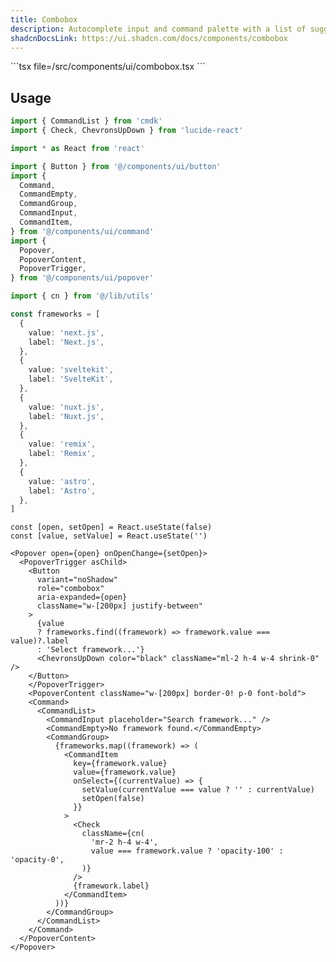```yaml
---
title: Combobox
description: Autocomplete input and command palette with a list of suggestions.
shadcnDocsLink: https://ui.shadcn.com/docs/components/combobox
---
```


<ComponentPreview component="combobox" />

<Installation component="combobox">
  ```tsx file=<rootDir>/src/components/ui/combobox.tsx
  ```
</Installation>

## Usage

```ts
import { CommandList } from 'cmdk'
import { Check, ChevronsUpDown } from 'lucide-react'

import * as React from 'react'

import { Button } from '@/components/ui/button'
import {
  Command,
  CommandEmpty,
  CommandGroup,
  CommandInput,
  CommandItem,
} from '@/components/ui/command'
import {
  Popover,
  PopoverContent,
  PopoverTrigger,
} from '@/components/ui/popover'

import { cn } from '@/lib/utils'
```

```ts
const frameworks = [
  {
    value: 'next.js',
    label: 'Next.js',
  },
  {
    value: 'sveltekit',
    label: 'SvelteKit',
  },
  {
    value: 'nuxt.js',
    label: 'Nuxt.js',
  },
  {
    value: 'remix',
    label: 'Remix',
  },
  {
    value: 'astro',
    label: 'Astro',
  },
]
```

```tsx
const [open, setOpen] = React.useState(false)
const [value, setValue] = React.useState('')
```

```tsx
<Popover open={open} onOpenChange={setOpen}>
  <PopoverTrigger asChild>
    <Button
      variant="noShadow"
      role="combobox"
      aria-expanded={open}
      className="w-[200px] justify-between"
    >
      {value
      ? frameworks.find((framework) => framework.value === value)?.label
      : 'Select framework...'}
      <ChevronsUpDown color="black" className="ml-2 h-4 w-4 shrink-0" />
    </Button>
    </PopoverTrigger>
    <PopoverContent className="w-[200px] border-0! p-0 font-bold">
    <Command>
      <CommandList>
        <CommandInput placeholder="Search framework..." />
        <CommandEmpty>No framework found.</CommandEmpty>
        <CommandGroup>
          {frameworks.map((framework) => (
            <CommandItem
              key={framework.value}
              value={framework.value}
              onSelect={(currentValue) => {
                setValue(currentValue === value ? '' : currentValue)
                setOpen(false)
              }}
            >
              <Check
                className={cn(
                  'mr-2 h-4 w-4',
                  value === framework.value ? 'opacity-100' : 'opacity-0',
                )}
              />
              {framework.label}
            </CommandItem>
          ))}
        </CommandGroup>
      </CommandList>
    </Command>
  </PopoverContent>
</Popover>
```